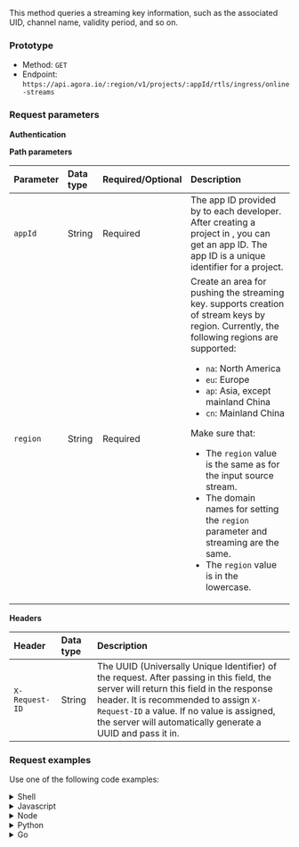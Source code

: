 
This method queries a streaming key information, such as the associated UID, channel name, validity period, and so on.

### Prototype

- Method: `GET`
- Endpoint: `https://api.agora.io/:region/v1/projects/:appId/rtls/ingress/online-streams`

### Request parameters

**Authentication**

<Authorization/>

**Path parameters**

| Parameter   | Data type | Required/Optional | Description             |
| :---------- | :-------  |:----------------- | :---------------------- |
| `appId`     | String    | Required          | The app ID provided by <Vg k="COMPANY"/> to each developer. After creating a project in <Vg k="CONSOLE"/>, you can get an app ID. The app ID is a unique identifier for a project. |
| `region`    | String    | Required          | Create an area for pushing the streaming key. <Vg k="COMPANY"/> supports creation of stream keys by region. Currently, the following regions are supported: <ul><li>`na`: North America</li><li>`eu`: Europe</li><li>`ap`: Asia, except mainland China</li><li>`cn`: Mainland China</li></ul><Admonition type="caution" title="Important">Make sure that: <ul><li>The `region` value is the same as for the input source stream.</li><li>The domain names for setting the `region` parameter and streaming are the same. </li><li>The `region` value is in the lowercase.</li></ul></Admonition>|

**Headers**

| Header         | Data type | Description             |
| :------------- | :-------  |:----------------------- |
| `X-Request-ID` | String    | The UUID (Universally Unique Identifier) of the request. After passing in this field, the <Vg k="COMPANY"/> server will return this field in the response header. It is recommended to assign `X-Request-ID` a value. If no value is assigned, the <Vg k="COMPANY"/> server will automatically generate a UUID and pass it in. |

### Request examples

Use one of the following code examples:

<details>
<summary>Shell</summary>

  - <details>
    <summary>curl</summary>
    <CodeBlock language="shell" showLineNumbers>
    curl --request GET \
      --url https://api.sd-rtn.com/region/v1/projects/appId/rtls/ingress/streamkeys/streamkey \
      --header 'Accept: application/json' \
      --header 'Authorization: Basic 123' \
      --header 'X-Request-ID: '

    </CodeBlock>
    </details>

  - <details>
    <summary>HTTPie</summary>

    <CodeBlock language="shell" showLineNumbers>

    </CodeBlock>
    </details>

  - <details>
    <summary>wget</summary>

    <CodeBlock language="shell" showLineNumbers>

    </CodeBlock>
    </details>
</details>


<details>
<summary>Javascript</summary>

  - <details>
    <summary>Fetch</summary>

    <CodeBlock language="js" showLineNumbers>

    </CodeBlock>
    </details>

  - <details>
    <summary>XMLHTTPRequest</summary>

    <CodeBlock language="js" showLineNumbers>

    </CodeBlock>
    </details>

  - <details>
    <summary>jQuery</summary>

    <CodeBlock language="js" showLineNumbers>

    </CodeBlock>
    </details>

  - <details>
    <summary>Axios</summary>

    <CodeBlock language="js" showLineNumbers>

    </CodeBlock>
    </details>
</details>

<details>
<summary>Node</summary>

  - <details>
    <summary>Native</summary>

    <CodeBlock language="js" showLineNumbers>

    </CodeBlock>
    </details>

  - <details>
    <summary>Request</summary>

    <CodeBlock language="js" showLineNumbers>

    </CodeBlock>
    </details>

  - <details>
    <summary>Unirest</summary>

    <CodeBlock language="js" showLineNumbers>

      </CodeBlock>
    </details>

  - <details>
    <summary>Fetch</summary>
    <CodeBlock language="js" showLineNumbers>

    </CodeBlock>
    </details>

  - <details>
    <summary>Axios</summary>

    <CodeBlock language="js" showLineNumbers>

    </CodeBlock>
    </details>
</details>

<details>
<summary>Python</summary>

  - <details>
    <summary>Python 3</summary>

    <CodeBlock language="python" showLineNumbers>

    </CodeBlock>
    </details>

  - <details>
    <summary>Requests</summary>

    <CodeBlock language="python" showLineNumbers>

    </CodeBlock>
    </details>
</details>

<details>
<summary>Go</summary>

  <CodeBlock language="go" showLineNumbers>

    </CodeBlock>
    </details>

<details>
<summary>C</summary>
<CodeBlock language="c" showLineNumbers>

</CodeBlock>
</details>

<details>
<summary>Objective-C</summary>

<CodeBlock language="objc" showLineNumbers>

</CodeBlock>
</details>

<details>
<summary>OCaml</summary>

<CodeBlock language="ocaml" showLineNumbers>

</CodeBlock>
</details>

<details>
<summary>C#</summary>
  - <details>
    <summary>HTTPClient</summary>

    <CodeBlock language="csharp" showLineNumbers>

    </CodeBlock>
    </details>

  - <details>
    <summary>RestSharp</summary>

    <CodeBlock language="csharp" showLineNumbers>

    </CodeBlock>
    </details>
</details>


<details>
<summary>Java</summary>
  - <details>
    <summary>AsyncHttp</summary>

    <CodeBlock language="java" showLineNumbers>

    </CodeBlock>
    </details>

  - <details>
    <summary>NetHttp</summary>

    <CodeBlock language="java" showLineNumbers>

    </CodeBlock>
    </details>

  - <details>
    <summary>OkHttp</summary>

    <CodeBlock language="java" showLineNumbers>

    </CodeBlock>
    </details>

  - <details>
    <summary>Unirest</summary>

    <CodeBlock language="java" showLineNumbers>

    </CodeBlock>
    </details>
</details>

<details>
<summary>Http 1.1</summary>

<CodeBlock language="json" showLineNumbers>

</CodeBlock>
</details>

<details>
<summary>Clojure</summary>

<CodeBlock language="json" showLineNumbers>

</CodeBlock>
</details>

<details>
<summary>Kotlin</summary>

<CodeBlock language="java" showLineNumbers>

</CodeBlock>
</details>


<details>
<summary>PHP</summary>
  - <details>
    <summary>cURL</summary>

    <CodeBlock language="js" showLineNumbers>

    </CodeBlock>
    </details>

  - <details>
    <summary>Guzzle</summary>

    <CodeBlock language="js" showLineNumbers>

    </CodeBlock>
    </details>
</details>

<details>
<summary>PowerShell</summary>
  - <details>
    <summary>WebRequest</summary>

    <CodeBlock language="shell" showLineNumbers>

    </CodeBlock>
    </details>

 -  <details>
    <summary>RestMethod</summary>

    <CodeBlock language="shell" showLineNumbers>

    </CodeBlock>
    </details>
</details>

<details>
<summary>R</summary>

<CodeBlock language="r" showLineNumbers>

</CodeBlock>
</details>

<details>
<summary>Ruby</summary>
<CodeBlock language="ruby" showLineNumbers>

</CodeBlock>
</details>

<details>
<summary>Swift</summary>
<CodeBlock language="swift" showLineNumbers>

</CodeBlock>
</details>


### Response parameters

**Headers**

| Header         | Data type | Description             |
| :------------- | :-------  |:----------------------- |
| `X-Request-ID` | String    | The UUID (Universally Unique Identifier) of the request. The value is in its `X-Request-ID` header. If a request error occurs, print the value in the log to troubleshoot the problem. A `401 (Unauthorized)` response status code means that there is no such field in the response header.|

**Response body**

For details about possible response status codes, see [Response status codes](../../response-status-codes).

If the status code is not `200`, the request fails. See the `message` field in the response body for the reason for this failure.

If the status code is `200`, the request succeeds, and the response body includes the following parameters:

| Parameter        | Type   | Description                                                        |
| :--------------- | :----- | :----------------------------------------------------------------- |
| `status`         | String | The status of this request. `success` means the request succeeds.  |
| `data`           | Object | Includes the following fields: <ul><li>`streamKey`: String, the queried streaming key.</li><li>`channel`: String. The name of the <Vg k="COMPANY"/> channel associated with the streaming key.</li><li>`uid`: String, the user UID in the <Vg k="COMPANY"/> channel associated with the streaming key.</li> <li>`expiresAfter`: Integer, the validity period of the streaming key from the time of creation, in seconds.</li> <li>`createdAt`: String, the Unix timestamp for when the streaming key was created, in seconds.</li></ul> |

### Response example

The following is a response example for a successful request:

```json
{
  "status" : "success" ,
  "data" : {
    "streamKey" : "2dfMTR****fys" ,
    "channel" : "shx001" ,
    "uid" : "1001" ,
    "expiresAfter" : 0 ,
    "createdAt" : "1686820170"
  }
}
```